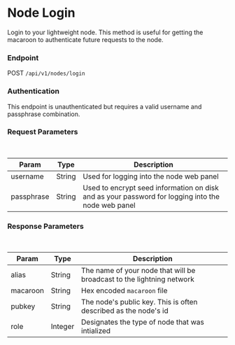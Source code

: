 
# Node Login

Login to your lightweight node.  This method is useful for getting the macaroon to authenticate future requests to the node.

### Endpoint

POST `/api/v1/nodes/login`

### Authentication

This endpoint is unauthenticated but requires a valid username and passphrase combination.

### Request Parameters

<br/>

| Param | Type | Description |
| ----- | ---- | ----------- |
| username | String | Used for logging into the node web panel |
| passphrase | String | Used to encrypt seed information on disk and as your password for logging into the node web panel |

### Response Parameters

<br />

| Param | Type | Description |
| ----- | ---- | ----------- |
| alias | String | The name of your node that will be broadcast to the lightning network |
| macaroon | String | Hex encoded `macaroon` file |
| pubkey | String | The node's public key. This is often described as the node's id |
| role | Integer | Designates the type of node that was intialized |


